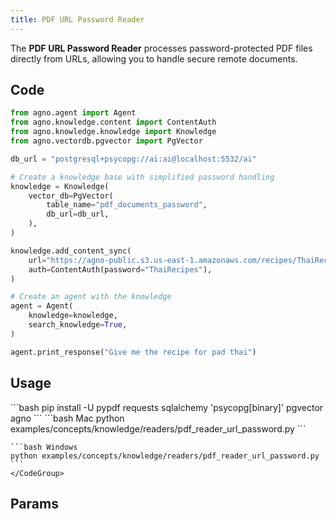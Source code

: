 ```yaml
---
title: PDF URL Password Reader
---
```


The **PDF URL Password Reader** processes password-protected PDF files directly from URLs, allowing you to handle secure remote documents.

## Code

```python examples/concepts/knowledge/readers/pdf_reader_url_password.py
from agno.agent import Agent
from agno.knowledge.content import ContentAuth
from agno.knowledge.knowledge import Knowledge
from agno.vectordb.pgvector import PgVector

db_url = "postgresql+psycopg://ai:ai@localhost:5532/ai"

# Create a knowledge base with simplified password handling
knowledge = Knowledge(
    vector_db=PgVector(
        table_name="pdf_documents_password",
        db_url=db_url,
    ),
)

knowledge.add_content_sync(
    url="https://agno-public.s3.us-east-1.amazonaws.com/recipes/ThaiRecipes_protected.pdf",
    auth=ContentAuth(password="ThaiRecipes"),
)

# Create an agent with the knowledge
agent = Agent(
    knowledge=knowledge,
    search_knowledge=True,
)

agent.print_response("Give me the recipe for pad thai")
```

## Usage

<Steps>
  <Snippet file="create-venv-step.mdx" />

  <Step title="Install libraries">
    ```bash
    pip install -U pypdf requests sqlalchemy 'psycopg[binary]' pgvector agno
    ```
  </Step>

  <Snippet file="run-pgvector-step.mdx" />

  <Step title="Run Agent">
    <CodeGroup>
    ```bash Mac
    python examples/concepts/knowledge/readers/pdf_reader_url_password.py
    ```

    ```bash Windows
    python examples/concepts/knowledge/readers/pdf_reader_url_password.py
    ```
    </CodeGroup>
  </Step>
</Steps>

## Params

<Snippet file="pdf-reader-reference.mdx" />